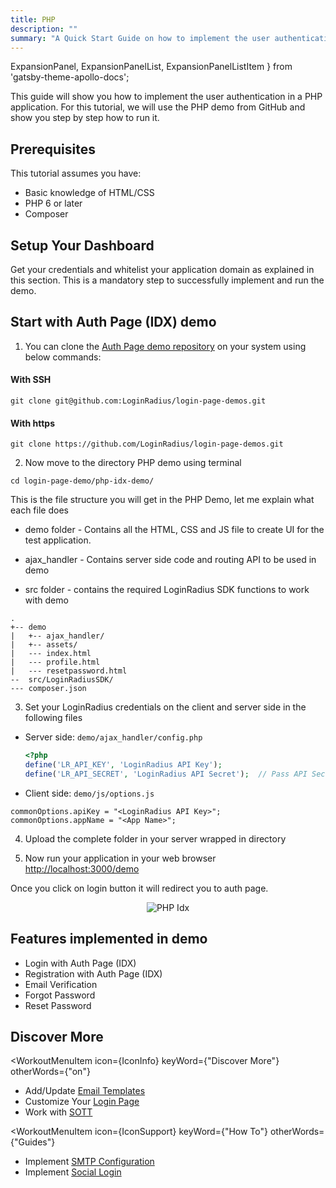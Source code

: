 ```yaml
---
title: PHP
description: ""
summary: "A Quick Start Guide on how to implement the user authentication in a PHP application."
---
```


  ExpansionPanel,
  ExpansionPanelList,
  ExpansionPanelListItem
} from 'gatsby-theme-apollo-docs';



This guide will show you how to implement the user authentication in a PHP application. For this tutorial, we will use the PHP  demo from GitHub and show you step by step how to run it.

## Prerequisites

This tutorial assumes you have:

- Basic knowledge of HTML/CSS
- PHP 6 or later
- Composer

## Setup Your Dashboard

Get your credentials and whitelist your application domain as explained in this section. This is a mandatory step to successfully implement and run the demo.

<ExpansionPanel title="Click here to view details">
<Setup />
</ExpansionPanel>


## Start with Auth Page (IDX) demo

1. You can clone the [Auth Page demo repository](https://github.com/LoginRadius/login-page-demos) on your system using below commands:

  #### With SSH

  ```
  git clone git@github.com:LoginRadius/login-page-demos.git
  ```

  #### With https

  ```
  git clone https://github.com/LoginRadius/login-page-demos.git
  ```
2. Now move to the directory PHP demo using terminal

```
cd login-page-demo/php-idx-demo/
```

This is the file structure you will get in the PHP Demo, let me explain what each file does
 - demo folder - Contains all the HTML, CSS and JS file to create UI for the test application.

 - ajax_handler - Contains server side code and routing API to be used in demo

 - src folder - contains the required LoginRadius SDK functions to work with demo

```
.
+-- demo
|   +-- ajax_handler/
|   +-- assets/
|   --- index.html
|   --- profile.html
|   --- resetpassword.html
--  src/LoginRadiusSDK/
--- composer.json
```

3. Set your LoginRadius credentials on the client and server side in the following files

- Server side: `demo/ajax_handler/config.php`

  ```PHP
  <?php
  define('LR_API_KEY', 'LoginRadius API Key');
  define('LR_API_SECRET', 'LoginRadius API Secret');  // Pass API Secret Key
  ```

- Client side: `demo/js/options.js`

``` JS
commonOptions.apiKey = "<LoginRadius API Key>";
commonOptions.appName = "<App Name>";
```
4. Upload the complete folder in your server wrapped in directory

5. Now run your application in your web browser [http://localhost:3000/demo](http://localhost:3000/demo)

Once you click on login button it will redirect you to auth page.
<div style="text-align:center">
  <img src="../assets/PHP_IDX_demo.png" alt="PHP Idx" />
</div>

## Features implemented in demo
- Login with Auth Page (IDX)
- Registration with Auth Page (IDX)
- Email Verification
- Forgot Password
- Reset Password

## Discover More 


<MenuWrapper>

<WorkoutMenuItem
  icon={IconInfo}
  keyWord={"Discover More"}
  otherWords={"on"}
>

* Add/Update [Email Templates](/howto/email-templates/)
* Customize Your [Login Page](/howto/authentication-theme/)
* Work with [SOTT](/howto/work-with-sott/)

</WorkoutMenuItem>

<WorkoutMenuItem
  icon={IconSupport}
  keyWord={"How To"}
  otherWords={"Guides"}
>

* Implement [SMTP Configuration](/howto/email-smtp-config/)
* Implement [Social Login](/howto/social-login/)

</WorkoutMenuItem>

</MenuWrapper>



